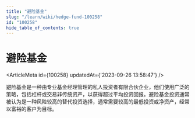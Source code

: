 ```yaml
---
title: "避险基金"
slug: "/learn/wiki/hedge-fund-100258"
id: "100258"
hide_table_of_contents: true
---
```



# 避险基金

<ArticleMeta id={100258} updatedAt={'2023-09-26 13:58:47'} />
<div className='border-solid border-b border-t-0 my-4 border-[var(--ifm-color-gray-300)]' />

避险基金是一种由专业基金经理管理的私人投资者有限合伙企业，他们使用广泛的策略，包括杠杆或交易非传统资产，以获得超过平均投资回报。避险基金投资通常被认为是一种风险较高的替代投资选择，通常需要较高的最低投资或净资产，经常以富裕的客户为目标。
